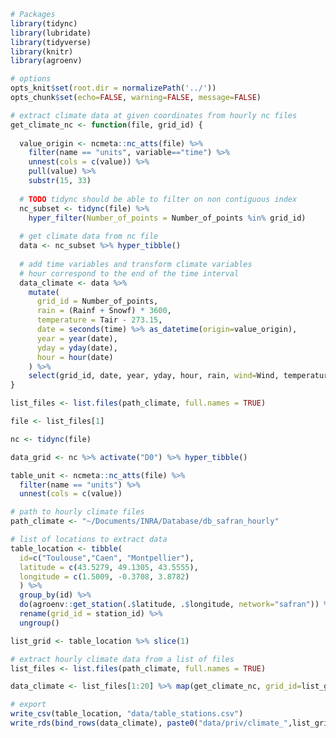 
```r
# Packages
library(tidync)
library(lubridate)
library(tidyverse)
library(knitr)
library(agroenv)

# options
opts_knit$set(root.dir = normalizePath('../'))
opts_chunk$set(echo=FALSE, warning=FALSE, message=FALSE)

# extract climate data at given coordinates from hourly nc files
get_climate_nc <- function(file, grid_id) {
  
  value_origin <- ncmeta::nc_atts(file) %>%
    filter(name == "units", variable=="time") %>% 
    unnest(cols = c(value)) %>% 
    pull(value) %>% 
    substr(15, 33)
  
  # TODO tidync should be able to filter on non contiguous index  
  nc_subset <- tidync(file) %>%
    hyper_filter(Number_of_points = Number_of_points %in% grid_id)
  
  # get climate data from nc file
  data <- nc_subset %>% hyper_tibble()
  
  # add time variables and transform climate variables
  # hour correspond to the end of the time interval
  data_climate <- data %>% 
    mutate(
      grid_id = Number_of_points,
      rain = (Rainf + Snowf) * 3600,
      temperature = Tair - 273.15,
      date = seconds(time) %>% as_datetime(origin=value_origin),
      year = year(date),
      yday = yday(date),
      hour = hour(date)
    ) %>% 
    select(grid_id, date, year, yday, hour, rain, wind=Wind, temperature)
}

```


```r
list_files <- list.files(path_climate, full.names = TRUE)

file <- list_files[1]

nc <- tidync(file)

data_grid <- nc %>% activate("D0") %>% hyper_tibble()

table_unit <- ncmeta::nc_atts(file) %>%
  filter(name == "units") %>% 
  unnest(cols = c(value)) 

```


```r
# path to hourly climate files
path_climate <- "~/Documents/INRA/Database/db_safran_hourly"

# list of locations to extract data
table_location <- tibble(
  id=c("Toulouse","Caen", "Montpellier"),
  latitude = c(43.5279, 49.1305, 43.5555),
  longitude = c(1.5009, -0.3708, 3.8782)
  ) %>% 
  group_by(id) %>% 
  do(agroenv::get_station(.$latitude, .$longitude, network="safran")) %>% 
  rename(grid_id = station_id) %>% 
  ungroup()

list_grid <- table_location %>% slice(1)

# extract hourly climate data from a list of files
list_files <- list.files(path_climate, full.names = TRUE)

data_climate <- list_files[1:20] %>% map(get_climate_nc, grid_id=list_grid$grid_id)

# export
write_csv(table_location, "data/table_stations.csv")
write_rds(bind_rows(data_climate), paste0("data/priv/climate_",list_grid$grid_id,".rds"), compress="gz")
```

